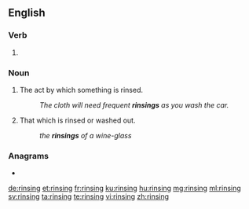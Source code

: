 ==English==

===Verb===
{{head|en|present participle}}

# {{present participle of|rinse|lang=en|nocat=1}}

===Noun===
{{en-noun}}

# The act by which something is rinsed.
#: ''The cloth will need frequent '''rinsings''' as you wash the car.''
# {{lb|en|mostly|plural}} That which is rinsed or washed out.
#: ''the '''rinsings''' of a wine-glass''

===Anagrams===
* {{l|en|rings in}}

[[de:rinsing]]
[[et:rinsing]]
[[fr:rinsing]]
[[ku:rinsing]]
[[hu:rinsing]]
[[mg:rinsing]]
[[ml:rinsing]]
[[sv:rinsing]]
[[ta:rinsing]]
[[te:rinsing]]
[[vi:rinsing]]
[[zh:rinsing]]